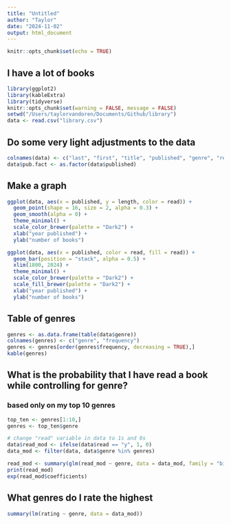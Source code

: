 ```yaml
---
title: "Untitled"
author: "Taylor"
date: "2024-11-02"
output: html_document
---
```


```r
knitr::opts_chunk$set(echo = TRUE)
```

## I have a lot of books


```r
library(ggplot2)
library(kableExtra)
library(tidyverse)
knitr::opts_chunk$set(warning = FALSE, message = FALSE) 
setwd("/Users/taylorvandoren/Documents/Github/library")
data <- read.csv("library.csv")
```

## Do some very light adjustments to the data

```r
colnames(data) <- c("last", "first", "title", "published", "genre", "read", "length", "botm", "aard", "duplicates", "tbr", "rating")
data$pub.fact <- as.factor(data$published)
```

## Make a graph

``` r
ggplot(data, aes(x = published, y = length, color = read)) +
  geom_point(shape = 16, size = 2, alpha = 0.3) +
  geom_smooth(alpha = 0) +
  theme_minimal() +
  scale_color_brewer(palette = "Dark2") +
  xlab("year published") +
  ylab("number of books")

ggplot(data, aes(x = published, color = read, fill = read)) +
  geom_bar(position = "stack", alpha = 0.5) +
  xlim(1800, 2024) +
  theme_minimal() +
  scale_color_brewer(palette = "Dark2") +
  scale_fill_brewer(palette = "Dark2") +
  xlab("year published") +
  ylab("number of books")

```

## Table of genres

``` r
genres <- as.data.frame(table(data$genre))
colnames(genres) <- c("genre", "frequency")
genres <- genres[order(genres$frequency, decreasing = TRUE),]
kable(genres)
```

## What is the probability that I have read a book while controlling for genre?
### based only on my top 10 genres

``` r

top_ten <- genres[1:10,]
genres <- top_ten$genre

# change "read" variable in data to 1s and 0s
data$read_mod <- ifelse(data$read == "y", 1, 0)
data_mod <- filter(data, data$genre %in% genres)

read_mod <- summary(glm(read_mod ~ genre, data = data_mod, family = "binomial"))
print(read_mod)
exp(read_mod$coefficients)

```

## What genres do I rate the highest

``` r

summary(lm(rating ~ genre, data = data_mod))

```